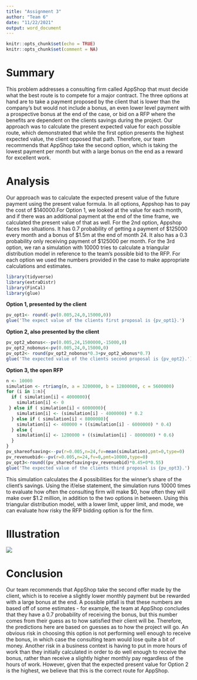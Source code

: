 ---
title: "Assignment 3"
author: "Team 6"
date: "11/22/2021"
output: word_document
---

```{r setup, include=FALSE}
knitr::opts_chunk$set(echo = TRUE)
knitr::opts_chunk$set(comment = NA)
```


# Summary  
This problem addresses a consulting firm called AppShop that must decide what the best route is to compete for a major contract. The three options at hand are to take a payment proposed by the client that is lower than the company's but would not include a bonus, an even lower level payment with a prospective bonus at the end of the case, or bid on a RFP where the benefits are dependent on the clients savings during the project. Our approach was to calculate the present expected value for each possible route, which demonstrated that while the first option presents the highest expected value, the client opposed that path. Therefore, our team recommends that AppShop take the second option, which is taking the lowest payment per month but with a large bonus on the end as a reward for excellent work.  


# Analysis  
Our approach was to calculate the expected present value of the future payment using the present value formula. In all options, Appshop has to pay the cost of \$140000.For Option 1, we looked at the value for each month, and if there was an additional payment at the end of the time frame, we calculated the present value of that as well. For the 2nd option, Appshop faces two situations. It has 0.7 probability of getting a payment of \$125000 every month and a bonus of $1.5m at the end of month 24. It also has a 0.3 probability only receiving payment of \$125000 per month. For the 3rd option, we ran a simulation with 10000 tries to calculate a triangular distribution model in reference to the team's possible bid to the RFP. For each option we used the numbers provided in the case to make appropriate calculations and estimates. 

```{r include=FALSE}
library(tidyverse)
library(extraDistr)
library(FinCal)
library(glue)
```

**Option 1, presented by the client**  

```{r}
pv_opt1<- round(-pv(0.005,24,0,15000,0))
glue('The expect value of the clients first proposal is {pv_opt1}.')
```  
**Option 2, also presented by the client**
```{r}
pv_opt2_wbonus<--pv(0.005,24,1500000,-15000,0)
pv_opt2_nobonus<-pv(0.005,24,0,15000,0)
pv_opt2<- round(pv_opt2_nobonus*0.3+pv_opt2_wbonus*0.7)
glue('The expected value of the clients second proposal is {pv_opt2}.')
```  
**Option 3, the open RFP**  
```{r}
n <- 10000 
simulation <- rtriang(n, a = 3200000, b = 12800000, c = 5600000)
for (i in 1:n){
  if ( simulation[i] < 4000000){
    simulation[i] <- 0
 } else if ( simulation[i] < 6000000){
    simulation[i] <- (simulation[i] - 4000000) * 0.2
  } else if ( simulation[i] < 8000000){
    simulation[i] <- 400000 + ((simulation[i] - 6000000) * 0.4)
  } else {
    simulation[i] <- 1200000 + ((simulation[i] - 8000000) * 0.6)
  }
}
pv_shareofsaving<--pv(r=0.005,n=24,fv=mean(simulation),pmt=0,type=0)
pv_revenuebid<--pv(r=0.005,n=24,fv=0,pmt=10000,type=0)
pv_opt3<-round((pv_shareofsaving+pv_revenuebid)*0.45+0*0.55)
glue('The expected value of the clients third proposal is {pv_opt3}.')
```  
This simulation calculates the 4 possibilities for the winner's share of the client's savings. Using the if/else statement, the simulation runs 10000 times to evaluate how often the consulting firm will make $0, how often they will make over $1.2 million, in addition to the two options in between. Using this triangular distribution model, with a lower limit, upper limit, and mode, we can evaluate how risky the RFP bidding option is for the firm.
  
# Illustration  
![](decision_tree.jpg)  

# Conclusion  
Our team recommends that AppShop take the second offer made by the client, which is to receive a slightly lower monthly payment but be rewarded with a large bonus at the end. A possible pitfall is that these numbers are based off of some estimates - for example, the team at AppShop concludes that they have a 0.7 probability of receiving the bonus, but this number comes from their guess as to how satisfied their client will be. Therefore, the predictions here are based on guesses as to how the project will go. An obvious risk in choosing this option is not performing well enough to receive the bonus, in which case the consulting team would lose quite a bit of money. Another risk in a business context is having to put in more hours of work than they initially calculated in order to do well enough to receive the bonus, rather than receive a slightly higher monthly pay regardless of the hours of work. However, given that the expected present value for Option 2 is the highest, we believe that this is the correct route for AppShop.
